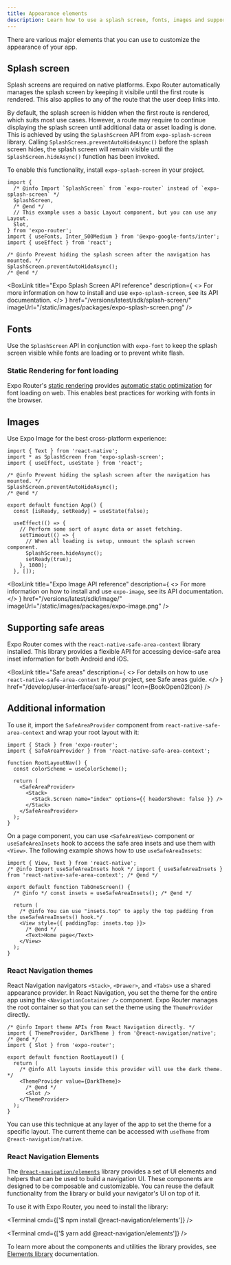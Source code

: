 ```yaml
---
title: Appearance elements
description: Learn how to use a splash screen, fonts, images and supporting safe areas in your app when using Expo Router.
---
```




There are various major elements that you can use to customize the appearance of your app.

## Splash screen

Splash screens are required on native platforms. Expo Router automatically manages the splash screen by keeping it visibile until the first route is rendered. This also applies to any of the route that the user deep links into.

By default, the splash screen is hidden when the first route is rendered, which suits most use cases. However, a route may require to continue displaying the splash screen until additional data or asset loading is done. This is achieved by using the `SplashScreen` API from `expo-splash-screen` library. Calling `SplashScreen.preventAutoHideAsync()` before the splash screen hides, the splash screen will remain visible until the `SplashScreen.hideAsync()` function has been invoked.

To enable this functionality, install `expo-splash-screen` in your project.

```tsx app/_layout.tsx
import {
  /* @info Import `SplashScreen` from `expo-router` instead of `expo-splash-screen` */
  SplashScreen,
  /* @end */
  // This example uses a basic Layout component, but you can use any Layout.
  Slot,
} from 'expo-router';
import { useFonts, Inter_500Medium } from '@expo-google-fonts/inter';
import { useEffect } from 'react';

/* @info Prevent hiding the splash screen after the navigation has mounted. */
SplashScreen.preventAutoHideAsync();
/* @end */
```

<BoxLink
  title="Expo Splash Screen API reference"
  description={
    <>
      For more information on how to install and use <CODE>expo-splash-screen</CODE>, see its API
      documentation.
    </>
  }
  href="/versions/latest/sdk/splash-screen/"
  imageUrl="/static/images/packages/expo-splash-screen.png"
/>

## Fonts

Use the `SplashScreen` API in conjunction with `expo-font` to keep the splash screen visible while fonts are loading or to prevent white flash.

<BoxLink
  title="Integrate custom fonts"
  description="Learn how to integrate custom fonts in your app using local files or Google Font packages."
  href="/develop/user-interface/fonts/"
  Icon={BookOpen02Icon}
/>

### Static Rendering for font loading

Expo Router's [static rendering](/router/reference/static-rendering) provides [automatic static optimization](/router/reference/static-rendering#fonts) for font loading on web. This enables best practices for working with fonts in the browser.

## Images

Use Expo Image for the best cross-platform experience:

```tsx app/index.tsx
import { Text } from 'react-native';
import * as SplashScreen from 'expo-splash-screen';
import { useEffect, useState } from 'react';

/* @info Prevent hiding the splash screen after the navigation has mounted. */
SplashScreen.preventAutoHideAsync();
/* @end */

export default function App() {
  const [isReady, setReady] = useState(false);

  useEffect(() => {
    // Perform some sort of async data or asset fetching.
    setTimeout(() => {
      // When all loading is setup, unmount the splash screen component.
      SplashScreen.hideAsync();
      setReady(true);
    }, 1000);
  }, []);
```

<BoxLink
  title="Expo Image API reference"
  description={
    <>
      For more information on how to install and use <CODE>expo-image</CODE>, see its API
      documentation.
    </>
  }
  href="/versions/latest/sdk/image/"
  imageUrl="/static/images/packages/expo-image.png"
/>

## Supporting safe areas

Expo Router comes with the `react-native-safe-area-context` library installed. This library provides a flexible API for accessing device-safe area inset information for both Android and iOS.

<BoxLink
  title="Safe areas"
  description={
    <>
      For details on how to use <CODE>react-native-safe-area-context</CODE> in your project, see
      Safe areas guide.
    </>
  }
  href="/develop/user-interface/safe-areas/"
  Icon={BookOpen02Icon}
/>

## Additional information

To use it, import the `SafeAreaProvider` component from `react-native-safe-area-context` and wrap your root layout with it:

```tsx app/_layout_.tsx
import { Stack } from 'expo-router';
import { SafeAreaProvider } from 'react-native-safe-area-context';

function RootLayoutNav() {
  const colorScheme = useColorScheme();

  return (
    <SafeAreaProvider>
      <Stack>
        <Stack.Screen name="index" options={{ headerShown: false }} />
      </Stack>
    </SafeAreaProvider>
  );
}
```

On a page component, you can use `<SafeAreaView>` component or `useSafeAreaInsets` hook to access the safe area insets and use them with `<View>`. The following example shows how to use `useSafeAreaInsets`:

```tsx app/index.tsx
import { View, Text } from 'react-native';
/* @info Import useSafeAreaInsets hook */ import { useSafeAreaInsets } from 'react-native-safe-area-context'; /* @end */

export default function TabOneScreen() {
  /* @info */ const insets = useSafeAreaInsets(); /* @end */

  return (
    /* @info You can use "insets.top" to apply the top padding from the useSafeAreaInsets() hook.*/
    <View style={{ paddingTop: insets.top }}>
      /* @end */
      <Text>Home page</Text>
    </View>
  );
}
```


### React Navigation themes

React Navigation navigators `<Stack>`, `<Drawer>`, and `<Tabs>` use a shared appearance provider. In React Navigation, you set the theme for the entire app using the `<NavigationContainer />` component. Expo Router manages the root container so that you can set the theme using the `ThemeProvider` directly.

```tsx app/_layout.tsx
/* @info Import theme APIs from React Navigation directly. */
import { ThemeProvider, DarkTheme } from '@react-navigation/native';
/* @end */
import { Slot } from 'expo-router';

export default function RootLayout() {
  return (
    /* @info All layouts inside this provider will use the dark theme. */
    <ThemeProvider value={DarkTheme}>
      /* @end */
      <Slot />
    </ThemeProvider>
  );
}
```

You can use this technique at any layer of the app to set the theme for a specific layout. The current theme can be accessed with `useTheme` from `@react-navigation/native`.

### React Navigation Elements

The [`@react-navigation/elements`](https://reactnavigation.org/docs/elements/) library provides a set of UI elements and helpers that can be used to build a navigation UI. These components are designed to be composable and customizable. You can reuse the default functionality from the library or build your navigator's UI on top of it.

To use it with Expo Router, you need to install the library:

<Tabs>

<Tab label="npm">

<Terminal cmd={['$ npm install @react-navigation/elements']} />

</Tab>

<Tab label="Yarn">

<Terminal cmd={['$ yarn add @react-navigation/elements']} />

</Tab>

</Tabs>

To learn more about the components and utilities the library provides, see [Elements library](https://reactnavigation.org/docs/elements/) documentation.
